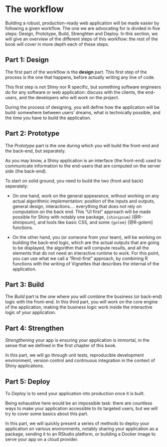 # The workflow {#workflow}

Building a robust, production-ready web application will be made easier by following a given workflow. 
The one we are advocating for is divided in five steps: Design, Prototype, Build, Strenghten and Deploy. 
In this section, we will give an overview of the different steps of this workflow: the rest of the book will cover in more depth each of these steps. 

## Part 1: Design 

The first part of the workflow is the __design__ part. 
This first step of the process is the one that happens, before actually writing any line of code. 

This first step is not Shiny nor R specific, but something software engineers do for any software or web application: discuss with the clients, the end-users, and the developers who will work on the project. 

During the process of designing, you will define how the application will be build: somewhere between users' dreams, what is technically possible, and the time you have to build the application.  

## Part 2: Prototype 

The _Prototype_ part is the one during which you will build the front-end and the back-end, but separately.

As you may know, a Shiny application is an interface (the front-end) used to communicate information to the end-users that are computed on the server side (the back-end). 

To start on solid ground, you need to build the two (front and back) seperately: 

+ On one hand, work on the general appearance, without working on any actual algorithmic implementation: position of the inputs and outputs, general design, interactions.... everything that does not rely on computation on the back end. 
This "UI first" approach will be made possible for Shiny with notably one package, `{shinipsum}` [@R-shinipsum], and tools like basic CSS, and some `{golem}` [@R-golem] functions.

+ On the other hand, you (or someone from your team), will be working on building the back-end logic, which are the actual outputs that are going to be displayed, the algorithm that will compute results, and all the elements that do not need an interactive runtime to work. 
For this point, you can use what we call a "Rmd-first" approach, by combining R functions with the writing of Vignettes that describes the internal of the application. 

## Part 3: Build 

The _Build_ part is the one where you will combine the business (or back-end) logic with the front-end. 
In this third part, you will work on the core engine of the application, making the business logic work inside the interactive logic of your application. 

## Part 4: Strengthen 

_Strengthening_ your app is ensuring your application is immortal, in the sense that we defined in the first chapter of this book.

In this part, we will go through unit tests, reproducible development environment, version control and continuous integration in the context of Shiny applications.

## Part 5: Deploy 

To _Deploy_ is to send your application into production once it is built.

Being exhaustive here would be an impossible task: there are countless ways to make your application accessible to its targeted users, but we will try to cover some basics about this part. 

In this part, we will quickly present a series of methods to deploy your application on various environments, notably sharing your application as a package, sending it to an RStudio platform, or building a Docker image to serve your app on a cloud provider. 

